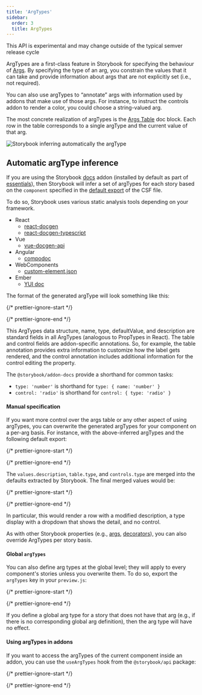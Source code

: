 ```yaml
---
title: 'ArgTypes'
sidebar:
  order: 3
  title: ArgTypes
---
```


<Callout variant="info">
  This API is experimental and may change outside of the typical semver release cycle
</Callout>

ArgTypes are a first-class feature in Storybook for specifying the behaviour of [Args](../../writing-stories/args.mdx). By specifying the type of an arg, you constrain the values that it can take and provide information about args that are not explicitly set (i.e., not required).

You can also use argTypes to “annotate” args with information used by addons that make use of those args. For instance, to instruct the controls addon to render a color, you could choose a string-valued arg.

The most concrete realization of argTypes is the [Args Table](../../writing-docs/doc-blocks/doc-block-argstable.mdx) doc block. Each row in the table corresponds to a single argType and the current value of that arg.

![Storybook inferring automatically the argType](../../_assets/api/argstable.png)

## Automatic argType inference

If you are using the Storybook [docs](../../writing-docs/index.mdx) addon (installed by default as part of [essentials](../../essentials/index.mdx)), then Storybook will infer a set of argTypes for each story based on the `component` specified in the [default export](./csf.mdx#default-export) of the CSF file.

To do so, Storybook uses various static analysis tools depending on your framework.

* React
  * [react-docgen](https://github.com/reactjs/react-docgen)
  * [react-docgen-typescript](https://github.com/styleguidist/react-docgen-typescript)
* Vue
  * [vue-docgen-api](https://github.com/vue-styleguidist/vue-styleguidist/tree/dev/packages/vue-docgen-api)
* Angular
  * [compodoc](https://compodoc.app/)
* WebComponents
  * [custom-element.json](https://github.com/webcomponents/custom-elements-json)
* Ember
  * [YUI doc](https://github.com/ember-learn/ember-cli-addon-docs-yuidoc#documenting-components)

The format of the generated argType will look something like this:

{/* prettier-ignore-start */}

<CodeSnippets path="storybook-generated-argtypes.md" />

{/* prettier-ignore-end */}

This ArgTypes data structure, name, type, defaultValue, and description are standard fields in all ArgTypes (analogous to PropTypes in React). The table and control fields are addon-specific annotations. So, for example, the table annotation provides extra information to customize how the label gets rendered, and the control annotation includes additional information for the control editing the property.

<Callout variant="info">

  The `@storybook/addon-docs` provide a shorthand for common tasks:
  * `type: 'number'` is shorthand for `type: { name: 'number' }`
  * `control: 'radio'` is shorthand for `control: { type: 'radio' }`
  
</Callout>

#### Manual specification

If you want more control over the args table or any other aspect of using argTypes, you can overwrite the generated argTypes for your component on a per-arg basis. For instance, with the above-inferred argTypes and the following default export:

{/* prettier-ignore-start */}

<CodeSnippets path="storybook-customize-argtypes.md" />

{/* prettier-ignore-end */}

The `values.description`, `table.type`, and `controls.type` are merged into the defaults extracted by Storybook. The final merged values would be:

{/* prettier-ignore-start */}

<CodeSnippets path="storybook-merged-argtypes.md" />

{/* prettier-ignore-end */}

In particular, this would render a row with a modified description, a type display with a dropdown that shows the detail, and no control.

<Callout variant="info" icon="💡">

  As with other Storybook properties (e.g., [args](../../writing-stories/args.mdx), [decorators](../../writing-stories/decorators.mdx)), you can also override ArgTypes per story basis.

</Callout>

#### Global `argTypes`

You can also define arg types at the global level; they will apply to every component's stories unless you overwrite them. To do so, export the `argTypes` key in your `preview.js`:

{/* prettier-ignore-start */}

<CodeSnippets path="button-story-project-args-theme.md" />

{/* prettier-ignore-end */}

<Callout variant="info" icon="💡">

  If you define a global arg type for a story that does not have that arg (e.g., if there is no corresponding global arg definition), then the arg type will have no effect.
  
</Callout>

#### Using argTypes in addons

If you want to access the argTypes of the current component inside an addon, you can use the `useArgTypes` hook from the `@storybook/api` package:

{/* prettier-ignore-start */}

<CodeSnippets path="storybook-argtypes-with-addon.md" />

{/* prettier-ignore-end */}
